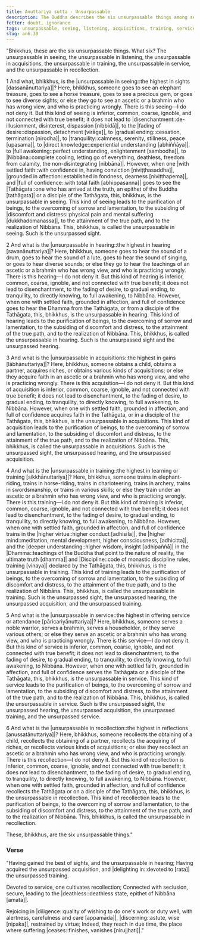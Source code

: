```yaml
---
title: Anuttariya sutta - Unsurpassable
description: The Buddha describes the six unsurpassable things among seeing, listening, acquisitions, training, service, and recollection.
fetter: doubt, ignorance
tags: unsurpassable, seeing, listening, acquisitions, training, service, recollection, disenchantment, fading of desire, gradual ending, tranquility, directly knowing, full awakening, Nibbāna, an, an6
slug: an6.30
---
```


"Bhikkhus, these are the six unsurpassable things. What six? The unsurpassable in seeing, the unsurpassable in listening, the unsurpassable in acquisitions, the unsurpassable in training, the unsurpassable in service, and the unsurpassable in recollection.

1 And what, bhikkhus, is the |unsurpassable in seeing::the highest in sights [dassanānuttariya]|? Here, bhikkhus, someone goes to see an elephant treasure, goes to see a horse treasure, goes to see a precious gem, or goes to see diverse sights; or else they go to see an ascetic or a brahmin who has wrong view, and who is practicing wrongly. There is this seeing—I do not deny it. But this kind of seeing is inferior, common, coarse, ignoble, and not connected with true benefit; it does not lead to |disenchantment::de-illusionment, disinterest, dispassion [nibbidā]|, to the |fading of desire::dispassion, detachment [virāga]|, to |gradual ending::cessation, termination [nirodha]|, to |tranquility::calmness, serenity, stillness, peace [upasama]|, to |direct knowledge::experiential understanding [abhiññāya]|, to |full awakening::perfect understanding, enlightenment [sambodha]|, to |Nibbāna::complete cooling, letting go of everything, deathless, freedom from calamity, the non-disintegrating [nibbāna]|. However, when one |with settled faith::with confidence in, having conviction [niviṭṭhasaddha]|, |grounded in affection::established in fondness, dearness [niviṭṭhapema]|, and |full of confidence::with total faith [abhippasanna]| goes to see the |Tathāgata::one who has arrived at the truth, an epithet of the Buddha [tathāgata]| or a disciple of the Tathāgata, this, bhikkhus, is the unsurpassable in seeing. This kind of seeing leads to the purification of beings, to the overcoming of sorrow and lamentation, to the subsiding of |discomfort and distress::physical pain and mental suffering [dukkhadomanassa]|, to the attainment of the true path, and to the realization of Nibbāna. This, bhikkhus, is called the unsurpassable in seeing. Such is the unsurpassed sight.

2 And what is the |unsurpassable in hearing::the highest in hearing [savanānuttariya]|? Here, bhikkhus, someone goes to hear the sound of a drum, goes to hear the sound of a lute, goes to hear the sound of singing, or goes to hear diverse sounds; or else they go to hear the teachings of an ascetic or a brahmin who has wrong view, and who is practicing wrongly. There is this hearing—I do not deny it. But this kind of hearing is inferior, common, coarse, ignoble, and not connected with true benefit; it does not lead to disenchantment, to the fading of desire, to gradual ending, to tranquility, to directly knowing, to full awakening, to Nibbāna. However, when one with settled faith, grounded in affection, and full of confidence goes to hear the Dhamma from the Tathāgata, or from a disciple of the Tathāgata, this, bhikkhus, is the unsurpassable in hearing. This kind of hearing leads to the purification of beings, to the overcoming of sorrow and lamentation, to the subsiding of discomfort and distress, to the attainment of the true path, and to the realization of Nibbāna. This, bhikkhus, is called the unsurpassable in hearing. Such is the unsurpassed sight and the unsurpassed hearing.

3 And what is the |unsurpassable in acquisitions::the highest in gains [lābhānuttariya]|? Here, bhikkhus, someone obtains a child, obtains a partner, acquires riches, or obtains various kinds of acquisitions; or else they acquire faith in an ascetic or a brahmin who has wrong view, and who is practicing wrongly. There is this acquisition—I do not deny it. But this kind of acquisition is inferior, common, coarse, ignoble, and not connected with true benefit; it does not lead to disenchantment, to the fading of desire, to gradual ending, to tranquility, to directly knowing, to full awakening, to Nibbāna. However, when one with settled faith, grounded in affection, and full of confidence acquires faith in the Tathāgata, or in a disciple of the Tathāgata, this, bhikkhus, is the unsurpassable in acquisitions. This kind of acquisition leads to the purification of beings, to the overcoming of sorrow and lamentation, to the subsiding of discomfort and distress, to the attainment of the true path, and to the realization of Nibbāna. This, bhikkhus, is called the unsurpassable in acquisitions. Such is the unsurpassed sight, the unsurpassed hearing, and the unsurpassed acquisition.

4 And what is the |unsurpassable in training::the highest in learning or training [sikkhānuttariya]|? Here, bhikkhus, someone trains in elephant-riding, trains in horse-riding, trains in charioteering, trains in archery, trains in swordsmanship, or trains in various skills; or else they train under an ascetic or a brahmin who has wrong view, and who is practicing wrongly. There is this training—I do not deny it. But this kind of training is inferior, common, coarse, ignoble, and not connected with true benefit; it does not lead to disenchantment, to the fading of desire, to gradual ending, to tranquility, to directly knowing, to full awakening, to Nibbāna. However, when one with settled faith, grounded in affection, and full of confidence trains in the |higher virtue::higher conduct [adhisīla]|, the |higher mind::meditation, mental development, higher consciousness, [adhicitta]|, and the |deeper understanding::higher wisdom, insight [adhipaññā]| in the |Dhamma::teachings of the Buddha that point to the nature of reality, the ultimate truth [dhamma]| and |Discipline::code of monastic discipline rules, training [vinaya]| declared by the Tathāgata, this, bhikkhus, is the unsurpassable in training. This kind of training leads to the purification of beings, to the overcoming of sorrow and lamentation, to the subsiding of discomfort and distress, to the attainment of the true path, and to the realization of Nibbāna. This, bhikkhus, is called the unsurpassable in training. Such is the unsurpassed sight, the unsurpassed hearing, the unsurpassed acquisition, and the unsurpassed training.

5 And what is the |unsurpassable in service::the highest in offering service or attendance [pāricariyānuttariya]|? Here, bhikkhus, someone serves a noble warrior, serves a brahmin, serves a householder, or they serve various others; or else they serve an ascetic or a brahmin who has wrong view, and who is practicing wrongly. There is this service—I do not deny it. But this kind of service is inferior, common, coarse, ignoble, and not connected with true benefit; it does not lead to disenchantment, to the fading of desire, to gradual ending, to tranquility, to directly knowing, to full awakening, to Nibbāna. However, when one with settled faith, grounded in affection, and full of confidence serves the Tathāgata or a disciple of the Tathāgata, this, bhikkhus, is the unsurpassable in service. This kind of service leads to the purification of beings, to the overcoming of sorrow and lamentation, to the subsiding of discomfort and distress, to the attainment of the true path, and to the realization of Nibbāna. This, bhikkhus, is called the unsurpassable in service. Such is the unsurpassed sight, the unsurpassed hearing, the unsurpassed acquisition, the unsurpassed training, and the unsurpassed service.

6 And what is the |unsurpassable in recollection::the highest in reflections [anussatānuttariya]|? Here, bhikkhus, someone recollects the obtaining of a child, recollects the obtaining of a partner, recollects the acquiring of riches, or recollects various kinds of acquisitions; or else they recollect an ascetic or a brahmin who has wrong view, and who is practicing wrongly. There is this recollection—I do not deny it. But this kind of recollection is inferior, common, coarse, ignoble, and not connected with true benefit; it does not lead to disenchantment, to the fading of desire, to gradual ending, to tranquility, to directly knowing, to full awakening, to Nibbāna. However, when one with settled faith, grounded in affection, and full of confidence recollects the Tathāgata or on a disciple of the Tathāgata, this, bhikkhus, is the unsurpassable in recollection. This kind of recollection leads to the purification of beings, to the overcoming of sorrow and lamentation, to the subsiding of discomfort and distress, to the attainment of the true path, and to the realization of Nibbāna. This, bhikkhus, is called the unsurpassable in recollection.

These, bhikkhus, are the six unsurpassable things."

### Verse

"Having gained the best of sights,
and the unsurpassable in hearing;
Having acquired the unsurpassed acquisition,
and |delighting in::devoted to [rata]| the unsurpassed training.

Devoted to service,
one cultivates recollection;
Connected with seclusion,
secure, leading to the |deathless::deathless state, epithet of Nibbāna [amata]|.

Rejoicing in |diligence::quality of wishing to do one's work or duty well, with alertness, carefulness and care [appamāda]|,
|discerning::astute, wise [nipaka]|, restrained by virtue;
Indeed, they reach in due time,
the place where suffering |ceases::finishes, vanishes [nirujjhati]|."